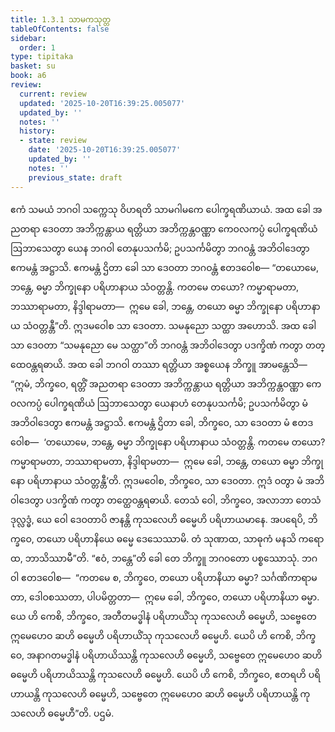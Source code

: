 ```yaml
---
title: 1.3.1 သာမကသုတ္တ
tableOfContents: false
sidebar:
  order: 1
type: tipitaka
basket: su
book: a6
review:
  current: review
  updated: '2025-10-20T16:39:25.005077'
  updated_by: ''
  notes: ''
  history:
  - state: review
    date: '2025-10-20T16:39:25.005077'
    updated_by: ''
    notes: ''
    previous_state: draft
---
```



<DynamicBreadcrumb />


<ReviewStatus review={frontmatter.review} showDetails={true} />

<HypothesisAnnotation frontmatter={frontmatter} />

<Division number="21" book="a6" e="ch" v="16" p="272">

<Paragraph number="133" book="a6">
ဧကံ သမယံ ဘဂဝါ သက္ကေသု ဝိဟရတိ သာမဂါမကေ ပေါက္ခရဏိယာယံ. အထ ခေါ အညတရာ ဒေဝတာ အဘိက္ကန္တာယ ရတ္တိယာ အဘိက္ကန္တဝဏ္ဏာ ကေဝလကပ္ပံ ပေါက္ခရဏိယံ ဩဘာသေတွာ ယေန ဘဂဝါ တေနုပသင်္ကမိ; ဥပသင်္ကမိတွာ ဘဂဝန္တံ အဘိဝါဒေတွာ ဧကမန္တံ အဋ္ဌာသိ. ဧကမန္တံ ဌိတာ ခေါ သာ ဒေဝတာ ဘဂဝန္တံ ဧတဒဝေါစ—
</Paragraph>

<Paragraph number="134" book="a6">
“တယောမေ, ဘန္တေ, ဓမ္မာ ဘိက္ခုနော ပရိဟာနာယ သံဝတ္တန္တိ. ကတမေ တယော? ကမ္မာရာမတာ, ဘဿာရာမတာ, နိဒ္ဒါရာမတာ—  ဣမေ ခေါ, ဘန္တေ, တယော ဓမ္မာ ဘိက္ခုနော ပရိဟာနာယ သံဝတ္တန္တီ”တိ. ဣဒမဝေါစ သာ ဒေဝတာ. သမနုညော သတ္ထာ အဟောသိ. အထ ခေါ သာ ဒေဝတာ “သမနုညော မေ သတ္ထာ”တိ ဘဂဝန္တံ အဘိဝါဒေတွာ ပဒက္ခိဏံ ကတွာ တတ္ထေဝန္တရဓာယိ.
</Paragraph>

<Paragraph number="135" book="a6">
အထ ခေါ ဘဂဝါ တဿာ ရတ္တိယာ အစ္စယေန ဘိက္ခူ အာမန္တေသိ—  “ဣမံ, ဘိက္ခဝေ, ရတ္တိံ အညတရာ ဒေဝတာ အဘိက္ကန္တာယ ရတ္တိယာ အဘိက္ကန္တဝဏ္ဏာ ကေဝလကပ္ပံ ပေါက္ခရဏိယံ ဩဘာသေတွာ ယေနာဟံ တေနုပသင်္ကမိ; ဥပသင်္ကမိတွာ မံ အဘိဝါဒေတွာ ဧကမန္တံ အဋ္ဌာသိ. ဧကမန္တံ ဌိတာ ခေါ, ဘိက္ခဝေ, သာ ဒေဝတာ မံ ဧတဒဝေါစ—  ‘တယောမေ, ဘန္တေ, ဓမ္မာ ဘိက္ခုနော ပရိဟာနာယ သံဝတ္တန္တိ. ကတမေ တယော? ကမ္မာရာမတာ, ဘဿာရာမတာ, နိဒ္ဒါရာမတာ—  ဣမေ ခေါ, ဘန္တေ, တယော ဓမ္မာ ဘိက္ခုနော ပရိဟာနာယ သံဝတ္တန္တီ’တိ. ဣဒမဝေါစ, ဘိက္ခဝေ, သာ ဒေဝတာ. ဣဒံ ဝတွာ မံ အဘိဝါဒေတွာ ပဒက္ခိဏံ ကတွာ တတ္ထေဝန္တရဓာယိ. တေသံ ဝေါ, ဘိက္ခဝေ, အလာဘာ တေသံ ဒုလ္လဒ္ဓံ, ယေ ဝေါ ဒေဝတာပိ ဇာနန္တိ ကုသလေဟိ ဓမ္မေဟိ ပရိဟာယမာနေ.
</Paragraph>

<Paragraph number="136" book="a6">
အပရေပိ, ဘိက္ခဝေ, တယော ပရိဟာနိယေ ဓမ္မေ ဒေသေဿာမိ. တံ သုဏာထ, သာဓုကံ မနသိ ကရောထ, ဘာသိဿာမီ”တိ. “ဧဝံ, ဘန္တေ”တိ ခေါ တေ ဘိက္ခူ ဘဂဝတော ပစ္စဿောသုံ. ဘဂဝါ ဧတဒဝေါစ—  “ကတမေ စ, ဘိက္ခဝေ, တယော ပရိဟာနိယာ ဓမ္မာ? သင်္ဂဏိကာရာမတာ, ဒေါဝစဿတာ, ပါပမိတ္တတာ—  ဣမေ ခေါ, ဘိက္ခဝေ, တယော ပရိဟာနိယာ ဓမ္မာ.
</Paragraph>

<Paragraph number="137" book="a6">
ယေ ဟိ ကေစိ, ဘိက္ခဝေ, အတီတမဒ္ဓါနံ ပရိဟာယိံသု ကုသလေဟိ ဓမ္မေဟိ, သဗ္ဗေတေ ဣမေဟေဝ ဆဟိ ဓမ္မေဟိ ပရိဟာယိံသု ကုသလေဟိ ဓမ္မေဟိ. ယေပိ ဟိ ကေစိ, ဘိက္ခဝေ, အနာဂတမဒ္ဓါနံ ပရိဟာယိဿန္တိ ကုသလေဟိ ဓမ္မေဟိ, သဗ္ဗေတေ ဣမေဟေဝ ဆဟိ ဓမ္မေဟိ ပရိဟာယိဿန္တိ ကုသလေဟိ ဓမ္မေဟိ. ယေပိ ဟိ ကေစိ, ဘိက္ခဝေ, ဧတရဟိ ပရိဟာယန္တိ ကုသလေဟိ ဓမ္မေဟိ, သဗ္ဗေတေ ဣမေဟေဝ ဆဟိ ဓမ္မေဟိ ပရိဟာယန္တိ ကုသလေဟိ ဓမ္မေဟီ”တိ.

</Paragraph>
</Division>

<Paragraph number="138" type="center" book="a6">
ပဌမံ.
</Paragraph>